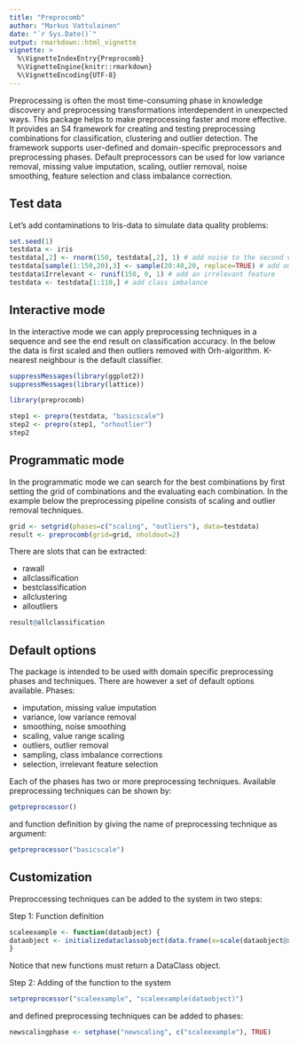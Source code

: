 ```yaml
---
title: "Preprocomb"
author: "Markus Vattulainen"
date: "`r Sys.Date()`"
output: rmarkdown::html_vignette
vignette: >
  %\VignetteIndexEntry{Preprocomb}
  %\VignetteEngine{knitr::rmarkdown}
  %\VignetteEncoding{UTF-8}
---
```


Preprocessing is often the most time-consuming phase in knowledge
discovery and preprocessing transformations interdependent in unexpected
ways. This package helps to make preprocessing faster and more effective. It
provides an S4 framework for creating and testing preprocessing combinations
for classification, clustering and outlier detection. The framework supports
user-defined and domain-specific preprocessors and preprocessing phases.
Default preprocessors can be used for low variance removal, missing value
imputation, scaling, outlier removal, noise smoothing, feature selection and
class imbalance correction.

## Test data

Let's add contaminations to Iris-data to simulate data quality problems:

```r
set.seed(1)
testdata <- iris
testdata[,2] <- rnorm(150, testdata[,2], 1) # add noise to the second variable
testdata[sample(1:150,20),3] <- sample(20:40,20, replace=TRUE) # add outliers to the third
testdata$Irrelevant <- runif(150, 0, 1) # add an irrelevant feature
testdata <- testdata[1:110,] # add class imbalance
```

## Interactive mode

In the interactive mode we can apply preprocessing techniques in a sequence and
see the end result on classification accuracy. In the below the data is first
scaled and then outliers removed with Orh-algorithm. K-nearest neighbour is 
the default classifier.

```r
suppressMessages(library(ggplot2))
suppressMessages(library(lattice))
```

```r
library(preprocomb)

step1 <- prepro(testdata, "basicscale")
step2 <- prepro(step1, "orhoutlier")
step2
```

## Programmatic mode

In the programmatic mode we can search for the best combinations by first setting
the grid of combinations and the evaluating each combination. In the example below
the preprocessing pipeline consists of scaling and outlier removal techniques.

```r
grid <- setgrid(phases=c("scaling", "outliers"), data=testdata)
result <- preprocomb(grid=grid, nholdout=2)
```

There are slots that can be extracted:

- rawall
- allclassification
- bestclassification
- allclustering
- alloutliers

```r
result@allclassification
```

## Default options

The package is intended to be used with domain specific preprocessing phases and 
techniques. There are however a set of default options available. Phases:

- imputation, missing value imputation
- variance, low variance removal
- smoothing, noise smoothing
- scaling, value range scaling 
- outliers, outlier removal
- sampling, class imbalance corrections
- selection, irrelevant feature selection

Each of the phases has two or more preprocessing techniques. Available preprocessing
techniques can be shown by:

```r
getpreprocessor()
```

and function definition by giving the name of preprocessing technique as argument:

```r
getpreprocessor("basicscale")
```


## Customization 

Preproccessing techniques can be added to the system in two steps:

Step 1: Function definition

```r
scaleexample <- function(dataobject) {
dataobject <- initializedataclassobject(data.frame(x=scale(dataobject@x), y=dataobject@y))
}
```

Notice that new functions must return a DataClass object. 

Step 2: Adding of the function to the system

```r
setpreprocessor("scaleexample", "scaleexample(dataobject)")
```

and defined preprocessing techniques can be added to phases:

```r
newscalingphase <- setphase("newscaling", c("scaleexample"), TRUE)
```

